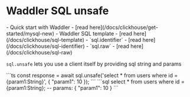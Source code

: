 
# Waddler SQL unsafe
<Prerequisites>
- Quick start with Waddler - [read here](/docs/clickhouse/get-started/mysql-new)
- Waddler SQL template - [read here](/docs/clickhouse/sql-template)
- `sql.identifier` - [read here](/docs/clickhouse/sql-identifier)
- `sql.raw` - [read here](/docs/clickhouse/sql-raw)
</Prerequisites>
<br/>

`sql.unsafe` lets you use a client itself by providing sql string and params

<Section>
```ts
const response = await sql.unsafe('select * from users where id = {param1:String}', { "param1": 10 });
```
```sql
select * from users where id = {param1:String}; -- params: { "param1": 10 }
```
</Section>